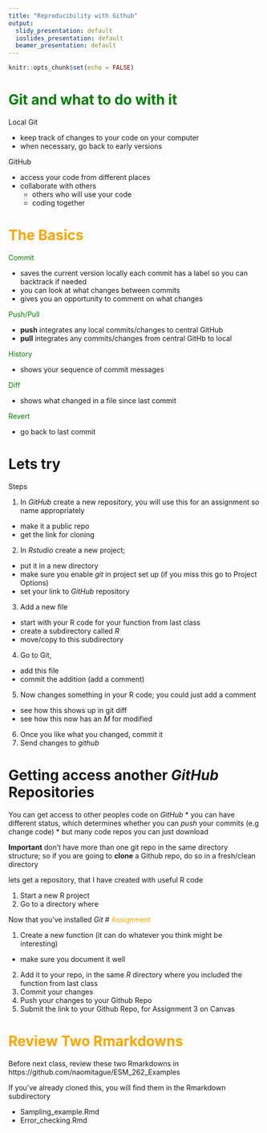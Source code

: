 ```yaml
---
title: "Reproducibility with Github"
output:
  slidy_presentation: default
  ioslides_presentation: default
  beamer_presentation: default
---
```


```r
knitr::opts_chunk$set(echo = FALSE)
```

# <span style="color:green"> Git and what to do with it </span>

Local Git

* keep track of changes to your code on your computer
* when necessary, go back to early versions

GitHub

* access your code from different places
* collaborate with others
  * others who will use your code
  * coding together
  

# <span style="color:orange"> The Basics </span>


<span style="color:green"> Commit</span>

* saves the current version locally
  each commit has a label so you can backtrack if needed
* you can look at what changes between commits
* gives you an opportunity to comment on what changes

<span style="color:green"> Push/Pull</span>

* **push** integrates any local commits/changes to central GitHub  
* **pull** integrates any commits/changes from central GitHb to local


<span style="color:green"> History</span> 

* shows your sequence of commit messages

<span style="color:green"> Diff</span> 

* shows what changed in a file since last commit

<span style="color:green"> Revert</span> 

* go back to last commit

# Lets try

Steps

1. In *GitHub* create a new repository, you will use this for an assignment so name appropriately
  * make it a public repo
  * get the link for cloning
  
2. In *Rstudio* create a new project; 
  * put it in a new directory 
  * make sure you enable *git* in project set up (if you miss this go to Project Options) 
  * set your link to *GitHub* repository
3. Add a new file
  * start with your R code for your function from last class
  * create a subdirectory called *R*
  * move/copy to this subdirectory
4. Go to Git, 
  * add this file
  * commit the addition (add a comment)
5. Now changes something in your R code; you could just add a comment
  * see how this shows up in git diff
  * see how this now has an *M* for modified
6) Once you like what you changed, commit it
7) Send changes to *github*


  
# Getting access another *GitHub* Repositories

You can get access to other peoples code on *GitHub*
* you can have different status, which determines whether you can *push* your commits (e.g change code)
* but many code repos you can just download


**Important** don't have more than one git repo in the same directory structure; so if you are going to **clone** a Github repo, do so in a fresh/clean directory

lets get a repository, that I have created with useful R code

1. Start a new R project
2. Go to a directory where 

Now that you've installed *Git*
# <span style="color:orange"> Assignment </span>

1. Create a new function (it can do whatever you think might be interesting)
  * make sure you document it well
2. Add it to your repo, in the same *R* directory where you included the function from last class
3. Commit your changes
4. Push your changes to your Github Repo
5. Submit the link to your Github Repo, for Assignment 3 on Canvas


# <span style="color:orange"> Review Two Rmarkdowns </span>

Before next class, review these two Rmarkdowns in 
https://github.com/naomitague/ESM_262_Examples

If you've already cloned this, you will find them in the Rmarkdown subdirectory

* Sampling_example.Rmd
* Error_checking.Rmd
